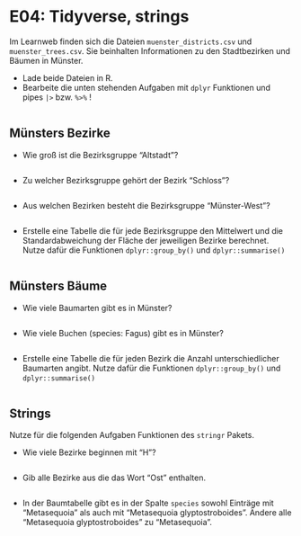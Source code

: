 # E04: Tidyverse, strings


Im Learnweb finden sich die Dateien `muenster_districts.csv` und `muenster_trees.csv`. Sie beinhalten Informationen zu den Stadtbezirken und Bäumen in Münster.

- Lade beide Dateien in R.
- Bearbeite die unten stehenden Aufgaben mit `dplyr` Funktionen und pipes `|>` bzw. `%>%` !

```r

```


## Münsters Bezirke

- Wie groß ist die Bezirksgruppe "Altstadt"?

```r

```

- Zu welcher Bezirksgruppe gehört der Bezirk "Schloss"?

```r

```

- Aus welchen Bezirken besteht die Bezirksgruppe "Münster-West"?

```r

```

- Erstelle eine Tabelle die für jede Bezirksgruppe den Mittelwert und die Standardabweichung der Fläche der jeweiligen Bezirke berechnet. Nutze dafür die Funktionen `dplyr::group_by()` und `dplyr::summarise()`

```r

```



## Münsters Bäume

- Wie viele Baumarten gibt es in Münster?

```r

```

- Wie viele Buchen (species: Fagus) gibt es in Münster?

```r

```

- Erstelle eine Tabelle die für jeden Bezirk die Anzahl unterschiedlicher Baumarten angibt. Nutze dafür die Funktionen `dplyr::group_by()` und `dplyr::summarise()`

```r

```


## Strings

Nutze für die folgenden Aufgaben Funktionen des `stringr` Pakets.


- Wie viele Bezirke beginnen mit "H"?

```r

```

- Gib alle Bezirke aus die das Wort "Ost" enthalten.

```r

```

- In der Baumtabelle gibt es in der Spalte `species` sowohl Einträge mit "Metasequoia" als auch mit "Metasequoia glyptostroboides". Ändere alle "Metasequoia glyptostroboides" zu "Metasequoia".

```r

```

